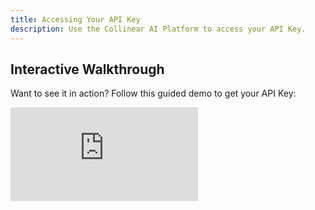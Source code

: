 ```yaml
---
title: Accessing Your API Key
description: Use the Collinear AI Platform to access your API Key.
---
```


## Interactive Walkthrough

Want to see it in action? Follow this guided demo to get your API Key:

<div style={{position: 'relative', paddingBottom: 'calc(56.67989417989418% + 41px)', height: 0, width: '100%'}}>
    <iframe
        src="https://demo.arcade.software/rqDDAVn2UUKncscikf89?embed&embed_mobile=tab&embed_desktop=inline&show_copy_link=true"
        title="Getting your API Key"
        frameBorder="0"
        loading="lazy"
        allowFullScreen
        allow="clipboard-write"
        style={{position: 'absolute', top: 0, left: 0, width: '100%', height: '100%', colorScheme: 'light'}}
    />
</div>

---

## API Key

Once you've created your space, you can access your API Key from the dashboard.

- **Copy button**: Click to copy the API Key to your clipboard.
- **View button**: Click to view the API Key.
